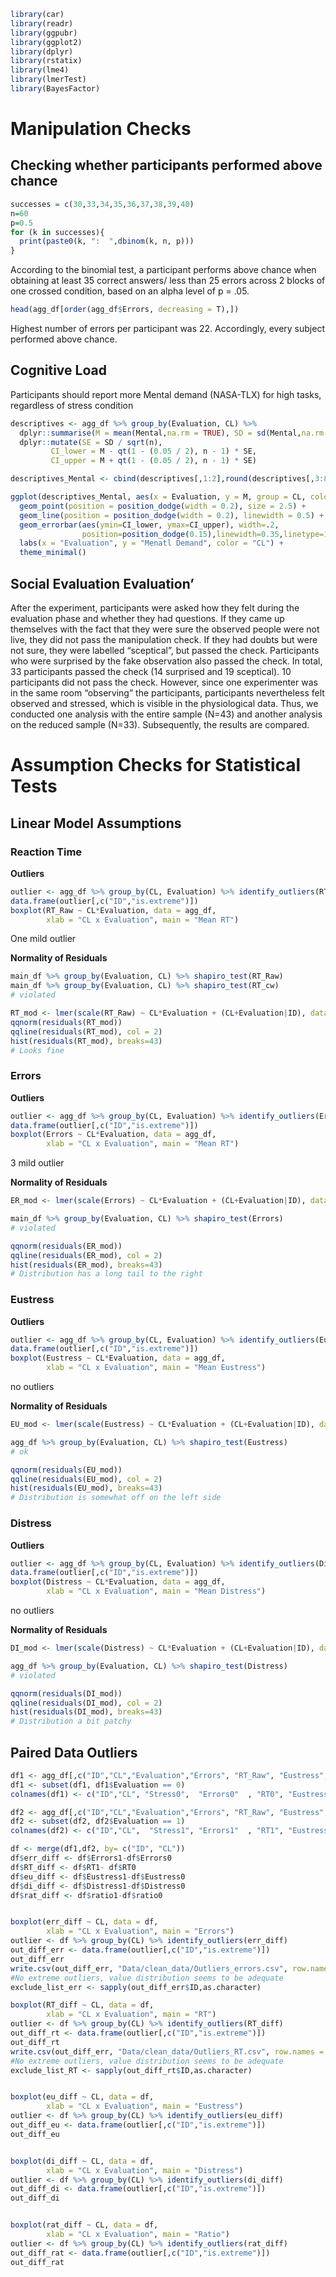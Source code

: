 ```r
library(car)
library(readr)
library(ggpubr)
library(ggplot2)
library(dplyr)
library(rstatix)
library(lme4)
library(lmerTest) 
library(BayesFactor)
```

# Manipulation Checks

## Checking whether participants performed above chance

```r
successes = c(30,33,34,35,36,37,38,39,40)
n=60
p=0.5
for (k in successes){
  print(paste0(k, ":  ",dbinom(k, n, p)))
}
```
According to the binomial test, a participant performs above chance when obtaining at least 35 correct answers/ less than 25 errors across 2 blocks of one crossed condition, based on an alpha level of p = .05.

```r
head(agg_df[order(agg_df$Errors, decreasing = T),])
```
Highest number of errors per participant was 22. Accordingly, every subject performed above chance.

## Cognitive Load

Participants should report more Mental demand (NASA-TLX) for high tasks, regardless of stress condition

```r
descriptives <- agg_df %>% group_by(Evaluation, CL) %>% 
  dplyr::summarise(M = mean(Mental,na.rm = TRUE), SD = sd(Mental,na.rm = TRUE), n = n()) %>% 
  dplyr::mutate(SE = SD / sqrt(n),
         CI_lower = M - qt(1 - (0.05 / 2), n - 1) * SE,
         CI_upper = M + qt(1 - (0.05 / 2), n - 1) * SE)

descriptives_Mental <- cbind(descriptives[,1:2],round(descriptives[,3:8],2))

ggplot(descriptives_Mental, aes(x = Evaluation, y = M, group = CL, color = CL)) +
  geom_point(position = position_dodge(width = 0.2), size = 2.5) +
  geom_line(position = position_dodge(width = 0.2), linewidth = 0.5) +
  geom_errorbar(aes(ymin=CI_lower, ymax=CI_upper), width=.2,
                position=position_dodge(0.15),linewidth=0.35,linetype=1)+
  labs(x = "Evaluation", y = "Menatl Demand", color = "CL") +
  theme_minimal()
```


## Social Evaluation Evaluation'

After the experiment, participants were asked how they felt during the evaluation phase and whether they had questions. If they came up themselves with the fact that they were sure the observed people were not live, they did not pass the manipulation check. If they had doubts but were not sure, they were labelled "sceptical", but passed the check. Participants who were surprised by the fake observation also passed the check. In total, 33 participants passed the check (14 surprised and 19 sceptical). 10 participants did not pass the check. However, since one experimenter was in the same room "observing" the participants, participants nevertheless felt observed and stressed, which is visible in the physiological data. Thus, we conducted one analysis with the entire sample (N=43) and another analysis on the reduced sample (N=33). Subsequently, the results are compared.

# Assumption Checks for Statistical Tests

## Linear Model Assumptions

### Reaction Time

**Outliers**
```r
outlier <- agg_df %>% group_by(CL, Evaluation) %>% identify_outliers(RT_Raw)
data.frame(outlier[,c("ID","is.extreme")])
boxplot(RT_Raw ~ CL*Evaluation, data = agg_df,
        xlab = "CL x Evaluation", main = "Mean RT")
```

One mild outlier

**Normality of Residuals**

```r
main_df %>% group_by(Evaluation, CL) %>% shapiro_test(RT_Raw)
main_df %>% group_by(Evaluation, CL) %>% shapiro_test(RT_cw)
# violated

RT_mod <- lmer(scale(RT_Raw) ~ CL*Evaluation + (CL+Evaluation|ID), data= main_df, REML=T)
qqnorm(residuals(RT_mod))
qqline(residuals(RT_mod), col = 2)
hist(residuals(RT_mod), breaks=43)
# Looks fine
```


### Errors

**Outliers**

```r
outlier <- agg_df %>% group_by(CL, Evaluation) %>% identify_outliers(Errors)
data.frame(outlier[,c("ID","is.extreme")])
boxplot(Errors ~ CL*Evaluation, data = agg_df,
        xlab = "CL x Evaluation", main = "Mean RT")
```
        
3 mild outlier

**Normality of Residuals**
```r
ER_mod <- lmer(scale(Errors) ~ CL*Evaluation + (CL+Evaluation|ID), data= main_df, REML=T)

main_df %>% group_by(Evaluation, CL) %>% shapiro_test(Errors)
# violated

qqnorm(residuals(ER_mod))
qqline(residuals(ER_mod), col = 2)
hist(residuals(ER_mod), breaks=43)
# Distribution has a long tail to the right
```

### Eustress

**Outliers**

```r
outlier <- agg_df %>% group_by(CL, Evaluation) %>% identify_outliers(Eustress)
data.frame(outlier[,c("ID","is.extreme")])
boxplot(Eustress ~ CL*Evaluation, data = agg_df,
        xlab = "CL x Evaluation", main = "Mean Eustress")
```

no outliers

**Normality of Residuals**

```r
EU_mod <- lmer(scale(Eustress) ~ CL*Evaluation + (CL+Evaluation|ID), data= agg_df, REML=T)

agg_df %>% group_by(Evaluation, CL) %>% shapiro_test(Eustress)
# ok

qqnorm(residuals(EU_mod))
qqline(residuals(EU_mod), col = 2)
hist(residuals(EU_mod), breaks=43)
# Distribution is somewhat off on the left side
```


### Distress

**Outliers**

```r
outlier <- agg_df %>% group_by(CL, Evaluation) %>% identify_outliers(Distress)
data.frame(outlier[,c("ID","is.extreme")])
boxplot(Distress ~ CL*Evaluation, data = agg_df,
        xlab = "CL x Evaluation", main = "Mean Distress")
```
no outliers

**Normality of Residuals**
```r
DI_mod <- lmer(scale(Distress) ~ CL*Evaluation + (CL+Evaluation|ID), data= agg_df, REML=T)

agg_df %>% group_by(Evaluation, CL) %>% shapiro_test(Distress)
# violated

qqnorm(residuals(DI_mod))
qqline(residuals(DI_mod), col = 2)
hist(residuals(DI_mod), breaks=43)
# Distribution a bit patchy
```


## Paired Data Outliers

```r
df1 <- agg_df[,c("ID","CL","Evaluation","Errors", "RT_Raw", "Eustress", "Distress", "ratio")]
df1 <- subset(df1, df1$Evaluation == 0)
colnames(df1) <- c("ID","CL", "Stress0",  "Errors0"  , "RT0", "Eustress0", "Distress0", "ratio0")

df2 <- agg_df[,c("ID","CL","Evaluation","Errors", "RT_Raw", "Eustress", "Distress", "ratio")]
df2 <- subset(df2, df2$Evaluation == 1)
colnames(df2) <- c("ID","CL",  "Stress1", "Errors1"  , "RT1", "Eustress1", "Distress1", "ratio1")

df <- merge(df1,df2, by= c("ID", "CL"))
df$err_diff <- df$Errors1-df$Errors0
df$RT_diff <- df$RT1- df$RT0
df$eu_diff <- df$Eustress1-df$Eustress0
df$di_diff <- df$Distress1-df$Distress0
df$rat_diff <- df$ratio1-df$ratio0


boxplot(err_diff ~ CL, data = df,
        xlab = "CL x Evaluation", main = "Errors")
outlier <- df %>% group_by(CL) %>% identify_outliers(err_diff)
out_diff_err <- data.frame(outlier[,c("ID","is.extreme")])
out_diff_err
write.csv(out_diff_err, "Data/clean_data/Outliers_errors.csv", row.names = F)
#No extreme outliers, value distribution seems to be adequate
exclude_list_err <- sapply(out_diff_err$ID,as.character)

boxplot(RT_diff ~ CL, data = df,
        xlab = "CL x Evaluation", main = "RT")
outlier <- df %>% group_by(CL) %>% identify_outliers(RT_diff)
out_diff_rt <- data.frame(outlier[,c("ID","is.extreme")])
out_diff_rt
write.csv(out_diff_err, "Data/clean_data/Outliers_RT.csv", row.names = F)
#No extreme outliers, value distribution seems to be adequate
exclude_list_RT <- sapply(out_diff_rt$ID,as.character)


boxplot(eu_diff ~ CL, data = df,
        xlab = "CL x Evaluation", main = "Eustress")
outlier <- df %>% group_by(CL) %>% identify_outliers(eu_diff)
out_diff_eu <- data.frame(outlier[,c("ID","is.extreme")])
out_diff_eu


boxplot(di_diff ~ CL, data = df,
        xlab = "CL x Evaluation", main = "Distress")
outlier <- df %>% group_by(CL) %>% identify_outliers(di_diff)
out_diff_di <- data.frame(outlier[,c("ID","is.extreme")])
out_diff_di


boxplot(rat_diff ~ CL, data = df,
        xlab = "CL x Evaluation", main = "Ratio")
outlier <- df %>% group_by(CL) %>% identify_outliers(rat_diff)
out_diff_rat <- data.frame(outlier[,c("ID","is.extreme")])
out_diff_rat
```

